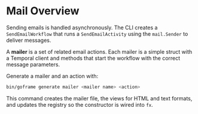 # Mail Overview

Sending emails is handled asynchronously. The CLI creates a `SendEmailWorkflow` that runs a `SendEmailActivity` using the `mail.Sender` to deliver messages.

A **mailer** is a set of related email actions. Each mailer is a simple struct with a Temporal client and methods that start the workflow with the correct message parameters.

Generate a mailer and an action with:

```bash
bin/goframe generate mailer <mailer name> <action>
```

This command creates the mailer file, the views for HTML and text formats, and updates the registry so the constructor is wired into `fx`.

